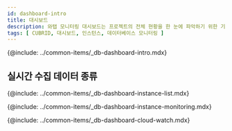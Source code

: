 ```yaml
---
id: dashboard-intro
title: 대시보드
description: 와탭 모니터링 대시보드는 프로젝트의 전체 현황을 한 눈에 파악하기 위한 기능을 제공합니다.
tags: [ CUBRID, 대시보드, 인스턴스, 데이터베이스 모니터링 ]
---
```


{@include: ../common-items/_db-dashboard-intro.mdx}  

## 실시간 수집 데이터 종류

{@include: ../common-items/_db-dashboard-instance-list.mdx}  

{@include: ../common-items/_db-dashboard-instance-monitoring.mdx}

<!-- {@include: ../common-items/_db-dashboard-multi-instance-monitoring.mdx}   -->

{@include: ../common-items/_db-dashboard-cloud-watch.mdx}